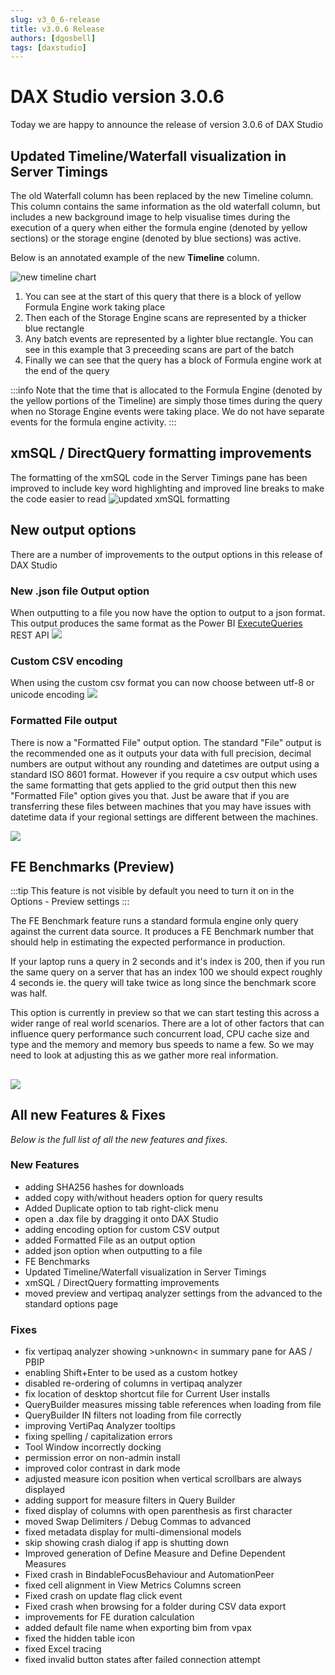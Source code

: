 ```yaml
---
slug: v3_0_6-release
title: v3.0.6 Release
authors: [dgosbell]
tags: [daxstudio]
---
```


# DAX Studio version 3.0.6

Today we are happy to announce the release of version 3.0.6 of DAX Studio
<!-- truncate -->
## Updated Timeline/Waterfall visualization in Server Timings
The old Waterfall column has been replaced by the new Timeline column. This column contains the same information as the old waterfall column, but includes a new background image to help visualise times during the execution of a query when either the formula engine (denoted by yellow sections) or the storage engine (denoted by blue sections) was active.

Below is an annotated example of the new **Timeline** column.

![new timeline chart](timeline.png)
1. You can see at the start of this query that there is a block of yellow Formula Engine work taking place
1. Then each of the Storage Engine scans are represented by a thicker blue rectangle
1. Any batch events are represented by a lighter blue rectangle. You can see in this example that 3 preceeding scans are part of the batch
1. Finally we can see that the query has a block of Formula engine work at the end of the query

:::info
Note that the time that is allocated to the Formula Engine (denoted by the yellow portions of the Timeline) are simply those times during the query when no Storage Engine events were taking place. We do not have separate events for the formula engine activity. 
:::

## xmSQL / DirectQuery formatting improvements
The formatting of the xmSQL code in the Server Timings pane has been improved to include key word highlighting and improved line breaks to make the code easier to read
![updated xmSQL formatting](xmsql_formatting.png)

## New output options
There are a number of improvements to the output options in this release of DAX Studio

### New .json file Output option
When outputting to a file you now have the option to output to a json format. This output produces the same format as the Power BI [ExecuteQueries](https://learn.microsoft.com/en-us/rest/api/power-bi/datasets/execute-queries) REST API
![](results_to_json.png)

### Custom CSV encoding
When using the custom csv format you can now choose between utf-8 or unicode encoding
![](custom_encoding.png)

### Formatted File output
There is now a "Formatted File" output option. The standard "File" output is the recommended one as it outputs your data with full precision, decimal numbers are output without any rounding and datetimes are output using a standard ISO 8601 format. However if you require a csv output which uses the same formatting that gets applied to the grid output then this new "Formatted File" option gives you that. Just be aware that if you are transferring these files between machines that you may have issues with datetime data if your regional settings are different between the machines.

![](formatted_file_output.png)


## FE Benchmarks (Preview)

:::tip
This feature is not visible by default you need to turn it on in the Options - Preview settings
:::

The FE Benchmark feature runs a standard formula engine only query against the current data source. It produces a FE Benchmark number that should help in estimating the expected performance in production.

If your laptop runs a query in 2 seconds and it's index is 200, then if you run the same query on a server that has an index 100 we should expect roughly 4 seconds ie. the query will take twice as long since the benchmark score was half.

This option is currently in preview so that we can start testing this across a wider range of real world scenarios. There are a lot of other factors that can influence query performance such concurrent load, CPU cache size and type and the memory and memory bus speeds to name a few. So we may need to look at adjusting this as we gather more real information.

![](fe_benchmark.png)
---

## All new Features & Fixes
_Below is the full list of all the new features and fixes._

### New Features
* <Issue id="861"/> adding SHA256 hashes for downloads
* <Issue id="866"/> added copy with/without headers option for query results
* <Issue id="973"/> Added Duplicate option to tab right-click menu
* <Issue id="1016"/> open a .dax file by dragging it onto DAX Studio
* <Issue id="1031"/> adding encoding option for custom CSV output
* <Issue id="1051"/> added Formatted File as an output option
* added json option when outputting to a file
* FE Benchmarks
* Updated Timeline/Waterfall visualization in Server Timings
* xmSQL / DirectQuery formatting improvements
* moved preview and vertipaq analyzer settings from the advanced to the standard options page

### Fixes
* <Issue id="1062"/> fix vertipaq analyzer showing &gt;unknown&lt; in summary pane for AAS / PBIP
* <Issue id="1060"/> enabling Shift+Enter to be used as a custom hotkey
* <Issue id="1052"/> disabled re-ordering of columns in vertipaq analyzer
* <Issue id="1036"/> fix location of desktop shortcut file for Current User installs
* <Issue id="1030"/> QueryBuilder measures missing table references when loading from file
* <Issue id="1029"/> QueryBuilder IN filters not loading from file correctly
* <Issue id="1026"/> improving VertiPaq Analyzer tooltips
* <Issue id="1025"/> fixing spelling / capitalization errors
* <Issue id="968"/> Tool Window incorrectly docking
* <Issue id="967"/> permission error on non-admin install
* <Issue id="979"/> improved color contrast in dark mode
* <Issue id="994"/> adjusted measure icon position when vertical scrollbars are always displayed
* <Issue id="997"/> adding support for measure filters in Query Builder
* <Issue id="999"/> fixed display of columns with open parenthesis as first character
* <Issue id="951"/> moved Swap Delimiters / Debug Commas to advanced
* fixed metadata display for multi-dimensional models
* skip showing crash dialog if app is shutting down
* Improved generation of Define Measure and Define Dependent Measures
* Fixed crash in BindableFocusBehaviour and AutomationPeer
* fixed cell alignment in View Metrics Columns screen
* Fixed crash on update flag click event
* Fixed crash when browsing for a folder during CSV data export
* improvements for FE duration calculation
* added default file name when exporting bim from vpax
* fixed the hidden table icon
* fixed Excel tracing 
* fixed invalid button states after failed connection attempt